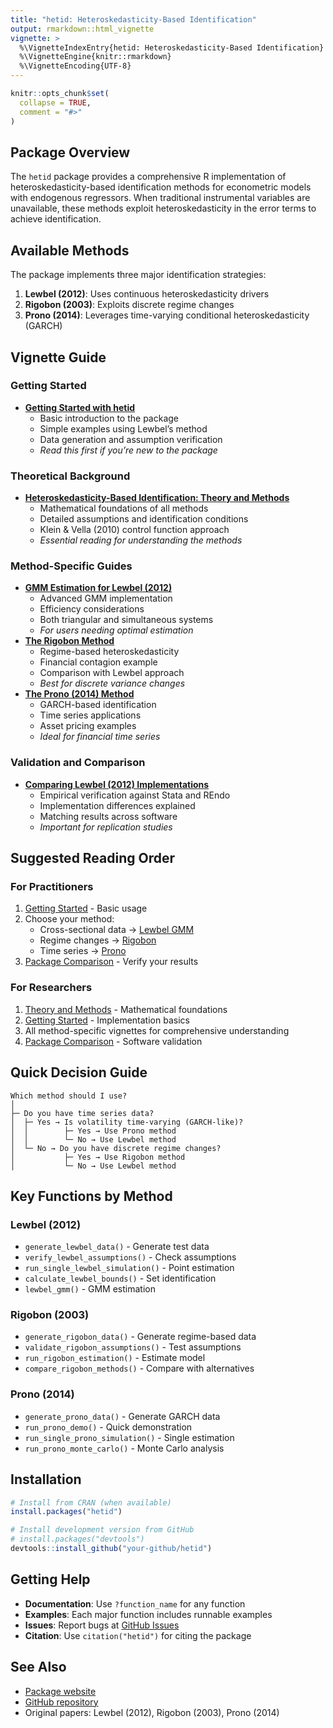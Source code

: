 ```yaml
---
title: "hetid: Heteroskedasticity-Based Identification"
output: rmarkdown::html_vignette
vignette: >
  %\VignetteIndexEntry{hetid: Heteroskedasticity-Based Identification}
  %\VignetteEngine{knitr::rmarkdown}
  %\VignetteEncoding{UTF-8}
---
```


```r
knitr::opts_chunk$set(
  collapse = TRUE,
  comment = "#>"
)
```

## Package Overview

The `hetid` package provides a comprehensive R implementation of heteroskedasticity-based identification methods for econometric models with endogenous regressors. When traditional instrumental variables are unavailable, these methods exploit heteroskedasticity in the error terms to achieve identification.

## Available Methods

The package implements three major identification strategies:

1. **Lewbel (2012)**: Uses continuous heteroskedasticity drivers
2. **Rigobon (2003)**: Exploits discrete regime changes
3. **Prono (2014)**: Leverages time-varying conditional heteroskedasticity (GARCH)

## Vignette Guide

### Getting Started

- **[Getting Started with hetid](getting-started.html)**
  - Basic introduction to the package
  - Simple examples using Lewbel's method
  - Data generation and assumption verification
  - *Read this first if you're new to the package*

### Theoretical Background

- **[Heteroskedasticity-Based Identification: Theory and Methods](heteroskedasticity-identification-theory.html)**
  - Mathematical foundations of all methods
  - Detailed assumptions and identification conditions
  - Klein & Vella (2010) control function approach
  - *Essential reading for understanding the methods*

### Method-Specific Guides

- **[GMM Estimation for Lewbel (2012)](lewbel-gmm.html)**
  - Advanced GMM implementation
  - Efficiency considerations
  - Both triangular and simultaneous systems
  - *For users needing optimal estimation*

- **[The Rigobon Method](rigobon-method.html)**
  - Regime-based heteroskedasticity
  - Financial contagion example
  - Comparison with Lewbel approach
  - *Best for discrete variance changes*

- **[The Prono (2014) Method](prono-method.html)**
  - GARCH-based identification
  - Time series applications
  - Asset pricing examples
  - *Ideal for financial time series*

### Validation and Comparison

- **[Comparing Lewbel (2012) Implementations](package-comparison.html)**
  - Empirical verification against Stata and REndo
  - Implementation differences explained
  - Matching results across software
  - *Important for replication studies*

## Suggested Reading Order

### For Practitioners

1. [Getting Started](getting-started.html) - Basic usage
2. Choose your method:
   - Cross-sectional data → [Lewbel GMM](lewbel-gmm.html)
   - Regime changes → [Rigobon](rigobon-method.html)
   - Time series → [Prono](prono-method.html)
3. [Package Comparison](package-comparison.html) - Verify your results

### For Researchers

1. [Theory and Methods](heteroskedasticity-identification-theory.html) - Mathematical foundations
2. [Getting Started](getting-started.html) - Implementation basics
3. All method-specific vignettes for comprehensive understanding
4. [Package Comparison](package-comparison.html) - Software validation

## Quick Decision Guide

```
Which method should I use?
│
├─ Do you have time series data?
│  ├─ Yes → Is volatility time-varying (GARCH-like)?
│  │        ├─ Yes → Use Prono method
│  │        └─ No → Use Lewbel method
│  └─ No → Do you have discrete regime changes?
│           ├─ Yes → Use Rigobon method
│           └─ No → Use Lewbel method
```

## Key Functions by Method

### Lewbel (2012)
- `generate_lewbel_data()` - Generate test data
- `verify_lewbel_assumptions()` - Check assumptions
- `run_single_lewbel_simulation()` - Point estimation
- `calculate_lewbel_bounds()` - Set identification
- `lewbel_gmm()` - GMM estimation

### Rigobon (2003)
- `generate_rigobon_data()` - Generate regime-based data
- `validate_rigobon_assumptions()` - Test assumptions
- `run_rigobon_estimation()` - Estimate model
- `compare_rigobon_methods()` - Compare with alternatives

### Prono (2014)
- `generate_prono_data()` - Generate GARCH data
- `run_prono_demo()` - Quick demonstration
- `run_single_prono_simulation()` - Single estimation
- `run_prono_monte_carlo()` - Monte Carlo analysis

## Installation

```r
# Install from CRAN (when available)
install.packages("hetid")

# Install development version from GitHub
# install.packages("devtools")
devtools::install_github("your-github/hetid")
```

## Getting Help

- **Documentation**: Use `?function_name` for any function
- **Examples**: Each major function includes runnable examples
- **Issues**: Report bugs at [GitHub Issues](https://github.com/your-github/hetid/issues)
- **Citation**: Use `citation("hetid")` for citing the package

## See Also

- [Package website](https://your-website.github.io/hetid/)
- [GitHub repository](https://github.com/your-github/hetid)
- Original papers: Lewbel (2012), Rigobon (2003), Prono (2014)
